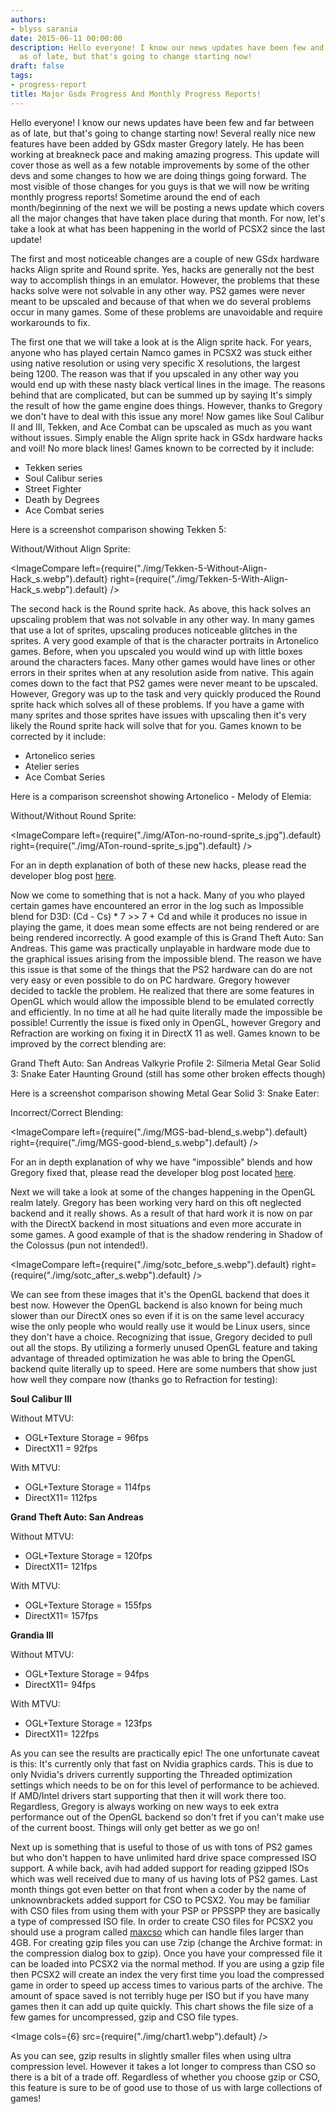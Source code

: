```yaml
---
authors:
- blyss sarania
date: 2015-06-11 00:00:00
description: Hello everyone! I know our news updates have been few and far between
  as of late, but that's going to change starting now!
draft: false
tags:
- progress-report
title: Major Gsdx Progress And Monthly Progress Reports!
---
```


Hello everyone! I know our news updates have been few and far between as
of late, but that's going to change starting now! Several really nice
new features have been added by GSdx master Gregory lately. He has been
working at breakneck pace and making amazing progress. This update will
cover those as well as a few notable improvements by some of the other
devs and some changes to how we are doing things going forward. The most
visible of those changes for you guys is that we will now be writing
monthly progress reports! Sometime around the end of each
month/beginning of the next we will be posting a news update which
covers all the major changes that have taken place during that month.
For now, let's take a look at what has been happening in the world of
PCSX2 since the last update!

<!-- truncate -->

The first and most noticeable changes are a couple of new GSdx hardware
hacks Align sprite and Round sprite. Yes, hacks are generally not the
best way to accomplish things in an emulator. However, the problems that
these hacks solve were not solvable in any other way. PS2 games were
never meant to be upscaled and because of that when we do several
problems occur in many games. Some of these problems are unavoidable and
require workarounds to fix.

The first one that we will take a look at is the Align sprite hack. For
years, anyone who has played certain Namco games in PCSX2 was stuck
either using native resolution or using very specific X resolutions, the
largest being 1200. The reason was that if you upscaled in any other way
you would end up with these nasty black vertical lines in the image. The
reasons behind that are complicated, but can be summed up by saying It's
simply the result of how the game engine does things. However, thanks to
Gregory we don't have to deal with this issue any more! Now games like
Soul Calibur II and III, Tekken, and Ace Combat can be upscaled as much
as you want without issues. Simply enable the Align sprite hack in GSdx
hardware hacks and voil! No more black lines! Games known to be
corrected by it include:

- Tekken series
- Soul Calibur series
- Street Fighter
- Death by Degrees
- Ace Combat series

Here is a screenshot comparison showing Tekken 5:

Without/Without Align Sprite:

<ImageCompare left={require("./img/Tekken-5-Without-Align-Hack_s.webp").default} right={require("./img/Tekken-5-With-Align-Hack_s.webp").default} />

The second hack is the Round sprite hack. As above, this hack solves an
upscaling problem that was not solvable in any other way. In many games
that use a lot of sprites, upscaling produces noticeable glitches in the
sprites. A very good example of that is the character portraits in Artonelico games. Before, when you upscaled you would wind up with little
boxes around the characters faces. Many other games would have lines or
other errors in their sprites when at any resolution aside from native.
This again comes down to the fact that PS2 games were never meant to be
upscaled. However, Gregory was up to the task and very quickly produced
the Round sprite hack which solves all of these problems. If you have a
game with many sprites and those sprites have issues with upscaling then
it's very likely the Round sprite hack will solve that for you. Games
known to be corrected by it include:

- Artonelico series
- Atelier series
- Ace Combat Series

Here is a comparison screenshot showing Artonelico - Melody of Elemia:

Without/Without Round Sprite:

<ImageCompare left={require("./img/ATon-no-round-sprite_s.jpg").default} right={require("./img/ATon-round-sprite_s.jpg").default} />

For an in depth explanation of both of these new hacks, please read the
developer blog post
[here](/blog/2015/explanation-hacks-needed-for-upscaling-glitches/).

Now we come to something that is not a hack. Many of you who played
certain games have encountered an error in the log such as Impossible
blend for D3D: (Cd - Cs) \* 7 &gt;&gt; 7 + Cd and while it produces no
issue in playing the game, it does mean some effects are not being
rendered or are being rendered incorrectly. A good example of this is
Grand Theft Auto: San Andreas. This game was practically unplayable in
hardware mode due to the graphical issues arising from the impossible
blend. The reason we have this issue is that some of the things that the
PS2 hardware can do are not very easy or even possible to do on PC
hardware. Gregory however decided to tackle the problem. He realized
that there are some features in OpenGL which would allow the impossible
blend to be emulated correctly and efficiently. In no time at all he had
quite literally made the impossible be possible! Currently the issue is
fixed only in OpenGL, however Gregory and Refraction are working on
fixing it in DirectX 11 as well. Games known to be improved by the
correct blending are:

Grand Theft Auto: San Andreas
Valkyrie Profile 2: Silmeria
Metal Gear Solid 3: Snake Eater
Haunting Ground (still has some other broken effects though)

Here is a screenshot comparison showing Metal Gear Solid 3: Snake
Eater:

Incorrect/Correct Blending:

<ImageCompare left={require("./img/MGS-bad-blend_s.webp").default} right={require("./img/MGS-good-blend_s.webp").default} />

For an in depth explanation of why we have "impossible" blends and how
Gregory fixed that, please read the developer blog post located
[here](/blog/2015/explanation-impossible-blend/).

Next we will take a look at some of the changes happening in the OpenGL
realm lately. Gregory has been working very hard on this oft neglected
backend and it really shows. As a result of that hard work it is now on
par with the DirectX backend in most situations and even more accurate
in some games. A good example of that is the shadow rendering in Shadow
of the Colossus (pun not intended!).

<ImageCompare left={require("./img/sotc_before_s.webp").default} right={require("./img/sotc_after_s.webp").default} />

We can see from these images that it's the OpenGL backend that does it
best now. However the OpenGL backend is also known for being much slower
than our DirectX ones so even if it is on the same level accuracy wise
the only people who would really use it would be Linux users, since they
don't have a choice. Recognizing that issue, Gregory decided to pull out
all the stops. By utilizing a formerly unused OpenGL feature and taking
advantage of threaded optimization he was able to bring the OpenGL
backend quite literally up to speed. Here are some numbers that show
just how well they compare now (thanks go to Refraction for testing):

**Soul Calibur III**

Without MTVU:
- OGL+Texture Storage = 96fps
- DirectX11 = 92fps

With MTVU:
- OGL+Texture Storage = 114fps
- DirectX11= 112fps

**Grand Theft Auto: San Andreas**

Without MTVU:
- OGL+Texture Storage = 120fps
- DirectX11= 121fps

With MTVU:
- OGL+Texture Storage = 155fps
- DirectX11= 157fps

**Grandia III**

Without MTVU:
- OGL+Texture Storage = 94fps
- DirectX11= 94fps

With MTVU:
- OGL+Texture Storage = 123fps
- DirectX11= 122fps

As you can see the results are practically epic! The one unfortunate
caveat is this: It's currently only that fast on Nvidia graphics cards.
This is due to only Nvidia's drivers currently supporting the Threaded
optimization settings which needs to be on for this level of performance
to be achieved. If AMD/Intel drivers start supporting that then it will
work there too. Regardless, Gregory is always working on new ways to eek
extra performance out of the OpenGL backend so don't fret if you can't
make use of the current boost. Things will only get better as we go
on!

Next up is something that is useful to those of us with tons of PS2
games but who don't happen to have unlimited hard drive space compressed
ISO support. A while back, avih had added support for reading gzipped
ISOs which was well received due to many of us having lots of PS2 games.
Last month things got even better on that front when a coder by the name
of unknownbrackets added support for CSO to PCSX2. You may be familiar
with CSO files from using them with your PSP or PPSSPP they are
basically a type of compressed ISO file. In order to create CSO files
for PCSX2 you should use a program called
[maxcso](https://github.com/unknownbrackets/maxcso/releases) which can
handle files larger than 4GB. For creating gzip files you can use 7zip
(change the Archive format: in the compression dialog box to gzip). Once
you have your compressed file it can be loaded into PCSX2 via the normal
method. If you are using a gzip file then PCSX2 will create an index the
very first time you load the compressed game in order to speed up access
times to various parts of the archive. The amount of space saved is not
terribly huge per ISO but if you have many games then it can add up
quite quickly. This chart shows the file size of a few games for
uncompressed, gzip and CSO file types.

<Image cols={6} src={require("./img/chart1.webp").default} />

As you can see, gzip results in slightly smaller files when using ultra
compression level. However it takes a lot longer to compress than CSO so
there is a bit of a trade off. Regardless of whether you choose gzip or
CSO, this feature is sure to be of good use to those of us with large
collections of games!
